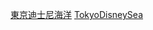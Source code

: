 {{Catnav|東京迪士尼度假區}}

{{Commonscat|Tokyo DisneySea}}
{{Catmore}}

[[Category:東京迪士尼度假區|東京迪士尼海洋]]
[[Category:2001年建立|TokyoDisneySea]]